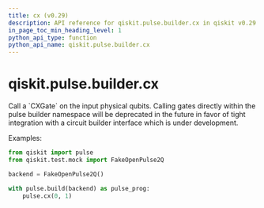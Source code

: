 ```yaml
---
title: cx (v0.29)
description: API reference for qiskit.pulse.builder.cx in qiskit v0.29
in_page_toc_min_heading_level: 1
python_api_type: function
python_api_name: qiskit.pulse.builder.cx
---
```


<span id="qiskit-pulse-builder-cx" />

# qiskit.pulse.builder.cx

<Function id="qiskit.pulse.builder.cx" isDedicatedPage={true} github="https://github.com/qiskit/qiskit/tree/stable/0.18/qiskit/pulse/builder.py" signature="cx(control, target)">
  Call a `CXGate` on the input physical qubits.

  <Admonition title="Note" type="note">
    Calling gates directly within the pulse builder namespace will be deprecated in the future in favor of tight integration with a circuit builder interface which is under development.
  </Admonition>

  Examples:

  ```python
  from qiskit import pulse
  from qiskit.test.mock import FakeOpenPulse2Q

  backend = FakeOpenPulse2Q()

  with pulse.build(backend) as pulse_prog:
      pulse.cx(0, 1)
  ```
</Function>

